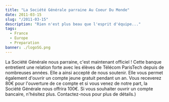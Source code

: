 ```yaml
---
title: "La Société Générale parraine Au Coeur Du Monde"
date: 2011-03-15
slug: "/2011-03-15"
description: "Rien n'est plus beau que l'esprit d'équipe..."
tags:
  - France
  - Europe
  - Preparation
banner: ./logoSG.png
---
```


La Société Générale nous parraine, c'est maintenant officiel ! Cette banque entretient une relation forte avec les élèves de Télécom ParisTech depuis de nombreuses années. Elle a ainsi accepté de nous soutenir. Elle vous permet également d'ouvrir un compte jeune gratuit pendant un an. Vous receverez 80€ pour l'ouverture de ce compte et si vous venez de notre part, la Société Générale nous offrira 100€. Si vous souhaiter ouvrir un compte bancaire, n'hésitez plus. Contactez-nous pour plus de détails.)
